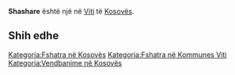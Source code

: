 {{Fshat në 
 | Emri                = Shashare
 | EmriAlt                = 
 | NAME_SHORT_FORM=      
 | NAME_GENERIC=      
 | NAME_SORT_NAME_RO=      SHASHARE
 | FULL_NAME_RO = Shashare
 | FULL_NAME_ND_RO=Shashare
 | SORT_NAME_RG=SHASHARE
 | FULL_NAME_RG=Shashare
 | FULL_NAME_ND_RG=Shashare
 | SRP_NAME_SHORT_FORM=      
 | SRP_NAME_GENERIC=      
 | SRP_NAME_SORT_NAME_RO=      
 | SRP_FULL_NAME_RO = 
 | SRP_FULL_NAME_ND_RO=
 | SRP_SORT_NAME_RG=
 | SRP_FULL_NAME_RG=
 | SRP_FULL_NAME_ND_RG=
 | Emri (Rasa dhanore) = 
 | Figura              = 
 | Shteti              = Kosovo
 | Komuna              = Viti
 | Kodi postar         = 
 | Sipërfaqja          = 

 | Popullsia           = 

 | Regj. i popullsisë  = 
 | Dend. e popullsisë  = 
 | Faqja zyrtare       = 
 <!--- Koordinatat ----> 
 | Gjerësia            = 42.284722
 | Gjatësia            = 21.448333
 | Lartësia            = 
}}
'''Shashare''' është një [[]] në [[Viti]] të [[Kosovës]].

<!-- == Gjeografia == -->
<!-- == Historia == -->
<!-- == Demografia == -->
== Shih edhe ==
{{Komuna Viti}}
{{Kosovo-Administrata-Cung}}

[[Kategoria:Fshatra në Kosovës]]
[[Kategoria:Fshatra në Kommunes Viti]]
[[Kategoria:Vendbanime në Kosovës]]